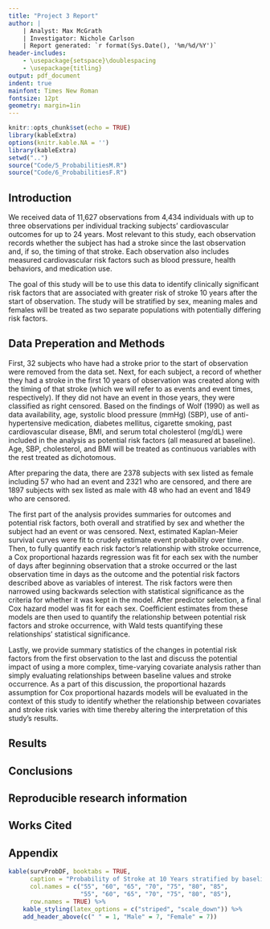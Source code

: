 ```yaml
---
title: "Project 3 Report"
author: |
    | Analyst: Max McGrath
    | Investigator: Nichole Carlson
    | Report generated: `r format(Sys.Date(), '%m/%d/%Y')`
header-includes:
    - \usepackage{setspace}\doublespacing
    - \usepackage{titling}
output: pdf_document
indent: true
mainfont: Times New Roman
fontsize: 12pt
geometry: margin=1in
---
```


```r
knitr::opts_chunk$set(echo = TRUE)
library(kableExtra)
options(knitr.kable.NA = '')
library(kableExtra)
setwd("..")
source("Code/5_ProbabilitiesM.R")
source("Code/6_ProbabilitiesF.R")
```

\newpage

## Introduction

We received data of 11,627 observations from 4,434 individuals with up to 
three observations per individual tracking subjects'
cardiovascular outcomes for up to 24 years. Most relevant to this study, each
observation records whether the subject has had a stroke since the last observation 
and, if so, the timing of that stroke. Each observation also includes measured 
cardiovascular risk factors such as blood pressure, health behaviors, and 
medication use.

The goal of this study will be to use this data to identify clinically 
significant risk factors that are associated with greater risk of stroke 10 years
after the start of observation. The study will be stratified by sex, meaning
males and females will be treated as two separate populations with potentially
differing risk factors.

## Data Preperation and Methods

First, 32 subjects who have had a stroke prior to the start of observation were 
removed from the data set. Next, for each subject, a record of whether they
had a stroke in the first 10 years of observation was created along with the
timing of that stroke (which we will refer to as events and event times, 
respectively). If they did not 
have an event in those years, they were classified as right censored. Based on 
the findings of Wolf (1990) as well as data availability, age, systolic
blood pressure (mmHg) (SBP), use of anti-hypertensive medication, diabetes mellitus, 
cigarette smoking, past cardiovascular disease, BMI, and serum total cholesterol
(mg/dL) were included in the analysis
as potential risk factors (all measured at baseline). Age, SBP, cholesterol, and
BMI will be treated as continuous variables with the rest treated as 
dichotomous.

After preparing the data, there are 2378 subjects with sex listed as female
including 57 who had an event and 2321 who are censored, and there are 1897 
subjects with sex listed as male with 48 who had an event and 1849 who are 
censored.

The first part of the analysis provides summaries for outcomes and 
potential risk factors, both overall and stratified by sex and whether the 
subject had an event or was censored. Next, estimated Kaplan-Meier survival
curves were fit to crudely estimate event probability over time. Then, to 
fully quantify each risk factor's relationship with stroke 
occurrence, a Cox proportional hazards
regression was fit for each sex with the number of days after beginning 
observation that a stroke occurred or the last observation time in days as the 
outcome and the potential risk factors described above as variables of interest.
The risk factors were then narrowed using backwards selection with statistical
significance as the criteria for whether it was kept in the model. After
predictor selection, a final Cox hazard model was fit for each sex.
Coefficient estimates from these models are then used to quantify
the relationship between potential risk factors and stroke occurrence, with
Wald tests quantifying these relationships' statistical significance.

Lastly, we provide summary statistics of the changes in potential risk 
factors from the first observation to the last and discuss the potential
impact of using a more complex, time-varying covariate analysis rather than
simply evaluating relationships between baseline values and stroke occurrence.
As a part of this discussion, the proportional hazards assumption for Cox
proportional hazards models will be evaluated in the context of this study to
identify whether the relationship between covariates and stroke risk varies
with time thereby altering the interpretation of this study's results.

## Results

## Conclusions

## Reproducible research information

## Works Cited

## Appendix

```r
kable(survProbDF, booktabs = TRUE,
      caption = "Probability of Stroke at 10 Years stratified by baseline age in years and sex",
      col.names = c("55", "60", "65", "70", "75", "80", "85",
                    "55", "60", "65", "70", "75", "80", "85"),
      row.names = TRUE) %>%
    kable_styling(latex_options = c("striped", "scale_down")) %>% 
    add_header_above(c(" " = 1, "Male" = 7, "Female" = 7))
```

